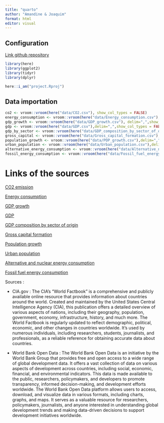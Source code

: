 ```yaml
---
title: "quarto"
author: "Amandine & Joaquim"
format: html
editor: visual
---
```


## Configuration

[Link github repository](https://github.com/JoaquimBamba/project)

```r

library(here)
library(ggplot2)
library(tidyr)
library(dplyr)

here::i_am("project.Rproj")
```

## Data importation
```r
co2 <- vroom::vroom(here("data/CO2.csv"), show_col_types = FALSE)
energy_consumption <- vroom::vroom(here("data/Energy_consumption.csv"),show_col_types = FALSE)
gdp_growth <- vroom::vroom(here("data/GDP_growth.csv"), delim=",",show_col_types = FALSE)
gdp <- vroom::vroom(here("data/GDP.csv"),delim=",",show_col_types = FALSE)
gdp_by_sector <- vroom::vroom(here("data/GDP_composition_by_sector_of_origin.csv"),show_col_types = FALSE)
gross_capital <- vroom::vroom(here("data/Gross_capital_formation.csv"),delim=",",show_col_types = FALSE)
population_growth <- vroom::vroom(here("data/POP_growth.csv"),delim=",",show_col_types = FALSE)
urban_population <- vroom::vroom(here("data/Urban_population.csv"),delim=",",show_col_types = FALSE)
alternative_energy_consumption <- vroom::vroom(here("data/Alternative_nuclear_energy_consumption.csv"),delim=",",show_col_types = FALSE)
fossil_energy_consumption <- vroom::vroom(here("data/Fossil_fuel_energy_consumption.csv"),delim=",",show_col_types = FALSE)
```
# Links of the sources

[CO2 emission](https://www.cia.gov/the-world-factbook/field/carbon-dioxide-emissions/country-comparison/)

[Energy consumption](https://www.cia.gov/the-world-factbook/field/energy-consumption-per-capita/country-comparison/)

[GDP growth](https://data.worldbank.org/indicator/NY.GDP.MKTP.KD.ZG)

[GDP](https://data.worldbank.org/indicator/NY.GDP.MKTP.CD)

[GDP composition by sector of origin](https://www.cia.gov/the-world-factbook/field/gdp-composition-by-sector-of-origin/country-comparison/)

[Gross capital formation](https://data.worldbank.org/indicator/NE.GDI.TOTL.ZS?view=chart)

[Population growth](https://data.worldbank.org/indicator/SP.POP.GROW?view=chart)

[Urban population](https://data.worldbank.org/indicator/SP.URB.TOTL.IN.ZS?view=chart)

[Alternative and nuclear energy consumption](https://data.worldbank.org/indicator/EG.USE.COMM.CL.ZS?view=chart)

[Fossil fuel energy consumption](https://data.worldbank.org/indicator/EG.USE.COMM.FO.ZS?view=chart)

Sources :

- CIA.gov : The CIA's "World Factbook" is a comprehensive and publicly available online resource that provides information about countries around the world. Created and maintained by the United States Central Intelligence Agency (CIA), this publication offers a detailed overview of various aspects of nations, including their geography, population, government, economy, infrastructure, history, and much more. 
The World Factbook is regularly updated to reflect demographic, political, economic, and other changes in countries worldwide. It's used by numerous individuals, including researchers, students, journalists, and professionals, as a reliable reference for obtaining accurate data about countries.

- World Bank Open Data : The World Bank Open Data is an initiative by the World Bank Group that provides free and open access to a wide range of global development data. It offers a vast collection of data on various aspects of development across countries, including social, economic, financial, and environmental indicators. This data is made available to the public, researchers, policymakers, and developers to promote transparency, informed decision-making, and development efforts worldwide.
The World Bank Open Data platform allows users to access, download, and visualize data in various formats, including charts, graphs, and maps. It serves as a valuable resource for researchers, policymakers, journalists, and anyone interested in understanding global development trends and making data-driven decisions to support development initiatives worldwide.
